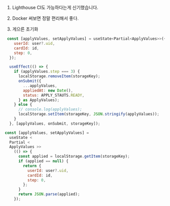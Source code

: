1. Lighthouse CI도 가능하다는게 신기했습니다.
2. Docker 써보면 정말 편리해서 좋다.

3. 게으른 초기화

```jsx
 const [applyValues, setApplyValues] = useState<Partial<ApplyValues>>({
    userId: user?.uid,
    cardId: id,
    step: 0,
  });

  useEffect(() => {
    if (applyValues.step === 3) {
      localStorage.removeItem(storageKey);
      onSubmit({
        ...applyValues,
        appliedAt: new Date(),
        status: APPLY_STAUTS.READY,
      } as ApplyValues);
    } else {
      // console.log(applyValues);
      localStorage.setItem(storageKey, JSON.stringify(applyValues));
    }
  }, [applyValues, onSubmit, storageKey]);
```

```js
const [applyValues, setApplyValues] =
  useState <
  Partial <
  ApplyValues >>
    (() => {
      const applied = localStorage.getItem(storageKey);
      if (applied == null) {
        return {
          userId: user?.uid,
          cardId: id,
          step: 0,
        };
      }
      return JSON.parse(applied);
    });
```
